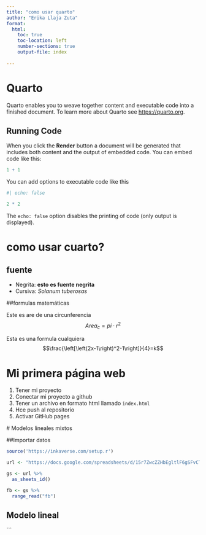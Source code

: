 ```yaml
---
title: "como usar quarto"
author: "Erika Llaja Zuta"
format:
  html:
    toc: true
    toc-location: left
    number-sections: true
    output-file: index
    
---
```


# Quarto

Quarto enables you to weave together content and executable code into a finished document. To learn more about Quarto see <https://quarto.org>.

## Running Code

When you click the **Render** button a document will be generated that includes both content and the output of embedded code. You can embed code like this:

```r

1 + 1

```

You can add options to executable code like this 

```r
#| echo: false

2 * 2
```

The `echo: false` option disables the printing of code (only output is displayed).

# como usar cuarto?

## fuente
- Negrita: **esto es fuente negrita**
- Cursiva: _Solanum tuberosas_

##formulas matemáticas

Este es are de una circunferencia $$Area_c=pi\cdot r^2$$

Esta es una formula cualquiera $$\frac{\left[\left(2x-1\right)^2-1\right]}{4}=k$$


# Mi primera página web

 1. Tener mi proyecto
 1. Conectar mi proyecto a github
 1. Tener un archivo en formato html llamado `index.html`
 1. Hce push al repositorio
 1. Activar GitHub pages
 
 # Modelos lineales mixtos
 
 ##Importar datos 
 
 
```r

source('https://inkaverse.com/setup.r')

url <- "https://docs.google.com/spreadsheets/d/15r7ZwcZZHbEgltlF6gSFvCTFA-CFzVBWwg3mFlRyKPs/edit?gid=172957346#gid=172957346"

gs <- url %>% 
  as_sheets_id()

fb <- gs %>% 
  range_read("fb")

```

## Modelo lineal

```

 


































